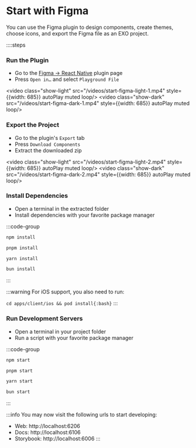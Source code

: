 # Start with Figma

You can use the Figma plugin to design components, create themes, choose icons, and export the Figma file as an EXO project.

::::steps

### Run the Plugin

- Go to the [Figma -> React Native](https://www.figma.com/community/plugin/821138713091291738) plugin page
- Press `Open in…` and select `Playground File`

<video class="show-light" src="/videos/start-figma-light-1.mp4" style={{width: 685}} autoPlay muted loop/>
<video class="show-dark" src="/videos/start-figma-dark-1.mp4" style={{width: 685}} autoPlay muted loop/>

### Export the Project

- Go to the plugin's `Export` tab
- Press `Download Components`
- Extract the downloaded zip

<video class="show-light" src="/videos/start-figma-light-2.mp4" style={{width: 685}} autoPlay muted loop/>
<video class="show-dark" src="/videos/start-figma-dark-2.mp4" style={{width: 685}} autoPlay muted loop/>

### Install Dependencies
  
- Open a terminal in the extracted folder
- Install dependencies with your favorite package manager

:::code-group

```bash [npm]
npm install
```

```bash [pnpm]
pnpm install
```

```bash [yarn]
yarn install
```

```bash [bun]
bun install
```

:::

:::warning
For iOS support, you also need to run:

`cd apps/client/ios && pod install{:bash}`
:::


### Run Development Servers
  
- Open a terminal in your project folder
- Run a script with your favorite package manager

:::code-group

```bash [npm]
npm start
```

```bash [pnpm]
pnpm start
```

```bash [yarn]
yarn start
```

```bash [bun]
bun start
```

:::

:::info
You may now visit the following urls to start developing:
- Web: http://localhost:6206
- Docs: http://localhost:6106
- Storybook: http://localhost:6006
:::

